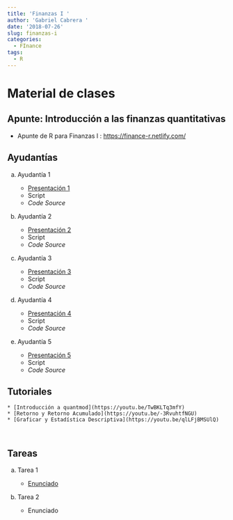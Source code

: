 ```yaml
---
title: 'Finanzas I '
author: 'Gabriel Cabrera '
date: '2018-07-26'
slug: finanzas-i
categories:
  - FInance
tags:
  - R
---
```


# Material de clases

## Apunte: Introducción a las finanzas quantitativas

* Apunte de R para Finanzas I : [https://finance-r.netlify.com/](https://finance-r.netlify.com/)

## Ayudantías 

a. Ayudantía 1 

    * [Presentación 1](/pdf/presentacion.pdf)
    * Script
    * *Code Source*
    
b. Ayudantía 2 

    * [Presentación 2](/pdf/presentation1.pdf)
    * Script
    * *Code Source*
    
c. Ayudantía 3 

    * [Presentación 3](/pdf/presentation2.pdf)
    * Script
    * *Code Source*

d. Ayudantía 4 

    * [Presentación 4](/pdf/Bond_presentation.pdf)
    * Script
    * *Code Source*

e. Ayudantía 5 

    * [Presentación 5](/)
    * Script    
    * *Code Source*

## Tutoriales

    * [Introducción a quantmod](https://youtu.be/TwBKLTq3mfY)
    * [Retorno y Retorno Acumulado](https://youtu.be/-3RvuhtfNGU)
    * [Graficar y Estadística Descriptiva](https://youtu.be/qlLFjBMSUlQ)
        
        
## Tareas 

a. Tarea 1 
    
    * [Enunciado](/pdf/Enunciado_v1.pdf)

b. Tarea 2

    * Enunciado